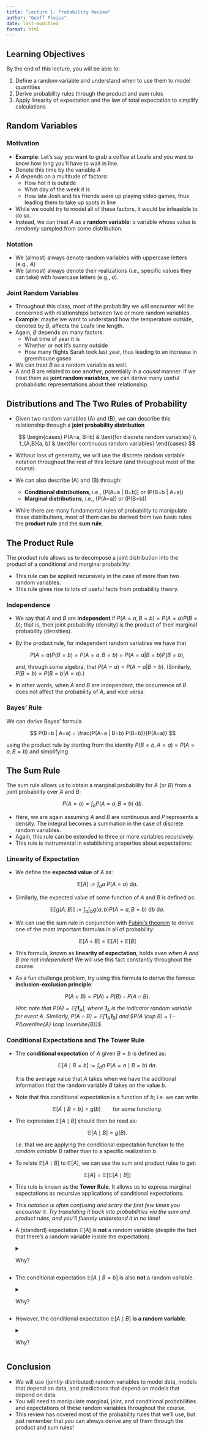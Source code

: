 ```yaml
---
title: "Lecture 1: Probability Review"
author: "Geoff Pleiss"
date: last-modified
format: html
---
```


## Learning Objectives

By the end of this lecture, you will be able to:

1. Define a random variable and understand when to use them to model quantities
2. Derive probability rules through the product and sum rules
3. Apply linearity of expectation and the law of total expectation to simplify calculations

## Random Variables

### Motivation

- **Example**: Let's say you want to grab a coffee at Loafe and you want to know how long you'll have to wait in line.
- Denote this time by the variable $A$
- $A$ depends on a multitude of factors:
  - How hot it is outside
  - What day of the week it is
  - How late Josh and his friends were up playing video games, thus leading them to take up spots in line
- While we could try to model all of these factors, it would be infeasible to do so.
- Instead, we can treat $A$ as a **random variable**: a variable whose value is *randomly* sampled from some distribution.

### Notation

- We (almost) always denote random variables with uppercase letters (e.g., $A$)
- We (almost) always denote their realizations (i.e., specific values they can take) with lowercase letters (e.g., $a$).

### Joint Random Variables

- Throughout this class, most of the probability we will encounter will be concerned with relationships between two or more random variables.
- **Example**: maybe we want to understand how the temperature outside, denoted by $B$, affects the Loafe line length.
- Again, $B$ depends on many factors:
  - What time of year it is
  - Whether or not it's sunny outside
  - How many flights Sarah took last year, thus leading to an increase in greenhouse gases
- We can treat $B$ as a random variable as well.
- $A$ and $B$ are related to one another, potentially in a *causal* manner. If we treat them as **joint random variables**, we can derive many useful probabilistic representations about their relationship.

## Distributions and The Two Rules of Probability

- Given two random variables \(A\) and \(B\), we can describe this relationship through a **joint probability distribution**

  $$
  \begin{cases}
      P(A=a, B=b) & \text{for discrete random variables} \\
      f_{A,B}(a, b) & \text{for continuous random variables}
  \end{cases}
  $$

- Without loss of generality, we will use the discrete random variable notation throughout the rest of this lecture (and throughout most of the course).
- We can also describe \(A\) and \(B\) through:
  - **Conditional distributions**, i.e., \(P(A=a | B=b)\) or \(P(B=b | A=a)\)
  - **Marginal distributions**, i.e., \(P(A=a)\) or \(P(B=b)\)
- While there are many fundamental rules of probability to manipulate these distributions, most of them can be derived from two basic rules: the **product rule** and the **sum rule**.

## The Product Rule

The product rule allows us to decompose a joint distribution into the product of a conditional and marginal probability:

\begin{align*}
P(A=a, B=b) &= P(A=a|B=b)P(B=b) \\
&= P(B=b|A=a)P(A=a)
\end{align*}

- This rule can be applied recursively in the case of more than two random variables.
- This rule gives rise to lots of useful facts from probability theory.

### Independence

- We say that $A$ and $B$ are **independent** if $P(A=a, B=b) = P(A=a) P(B=b)$; that is, their joint probability (density) is the product of their marginal probability (densities).

- By the product rule, for independent random variables we have that

  $$ P(A=a) P(B=b) = P(A=a, B=b) = P(A=a | B=b) P(B=b), $$

  and, through some algebra, that $P(A=a) = P(A=a | B=b)$. (Similarly, $P(B=b) = P(B=b | A=a)$.)

- In other words, when $A$ and $B$ are independent, the occurrence of $B$ does not affect the probability of $A$, and vice versa.

### Bayes' Rule

We can derive Bayes' formula

$$ P(B=b | A=a) = \frac{P(A=a | B=b) P(B=b)}{P(A=a)} $$

using the product rule by starting from the identity $P(B=b, A=a) = P(A=a, B=b)$ and simplifying.

## The Sum Rule

The sum rule allows us to obtain a marginal probability for $A$ (or $B$) from a joint probability over $A$ and $B$:

$$ P(A=a) = \int_{b} P(A=a, B=b) \: \mathrm{d}b. $$

- Here, we are again assuming $A$ and $B$ are continuous and $P$ represents a density. The integral becomes a summation in the case of discrete random variables.
- Again, this rule can be extended to three or more variables recursively.
- This rule is instrumental in establishing properties about expectations:

### Linearity of Expectation

- We define the **expected value** of $A$ as:

  $$ \mathbb{E}[A] := \int_{a} a \: P(A=a) \: \mathrm{d}a. $$

- Similarly, the expected value of some function of $A$ and $B$ is defined as:

  $$ \mathbb{E}[g(A, B)] := \int_a \int_b g(a, b) P(A=a, B=b) \: \mathrm{d}b \: \mathrm{d}a. $$

- We can use the sum rule in conjunction with [Fubini's theorem](https://en.wikipedia.org/wiki/Fubini%27s_theorem) to derive one of the most important formulas in all of probability:

  $$ \mathbb E[A + B] = \mathbb E[A] + \mathbb E[B] $$

:::{.callout-note collapse="true" title="Derivation"}

  \begin{align*}
  \mathbb{E}[A + B]
  &= \int_a \int_b (a + b) P(A=a, B=b) \: \mathrm{d}b \: \mathrm{d}a
  \\
  &= \int_a \int_b a P(A=a, B=b) \: \mathrm{d}b \: \mathrm{d}a
  \\ &\quad + \int_a \int_b b P(A=a, B=b) \: \mathrm{d}b \: \mathrm{d}a
  \\
  &= \int_a a \int_b P(A=a, B=b) \: \mathrm{d}b \: \mathrm{d}a
  \\ &\quad + \int_b b \int_a P(A=a, B=b) \: \mathrm{d}a \: \mathrm{d}b
  \\
  &= \int_a a P(A=a) \: \mathrm{d}a + \int_b b P(B=b) \: \mathrm{d}b
  \\
  &= \mathbb{E}[A] + \mathbb{E}[B]
  \end{align*}

:::

- This formula, known as **linearity of expectation**, holds *even when $A$ and $B$ are not independent!* We will use this fact constantly throughout the course.

- As a fun challenge problem, try using this formula to derive the famous **inclusion-exclusion principle**:

  $$ P(A \cup B) = P(A) + P(B) - P(A \cap B). $$

  *Hint: note that $P(A) = \mathbb{E}[\mathbf{1}_A]$, where $\mathbf{1}_A$ is the indicator random variable for event $A$. Similarly, $P(A \cap B) = \mathbb{E}[\mathbf{1}_A \mathbf{1}_B]$ and $P(A \cup B) = 1 - P(\overline{A} \cap \overline{B})$*.

### Conditional Expectations and The Tower Rule

- The **conditional expectation** of $A$ given $B=b$ is defined as:

  $$ \mathbb{E}[A \mid B = b] := \int_{a} a \: P(A=a \mid B=b) \: \mathrm{d}a. $$

  It is the average value that $A$ takes when we have the additional information that the random variable $B$ takes on the value $b$.

- Note that this conditional expectation is a function of $b$; i.e. we can write

  $$ \mathbb{E}[A \mid B = b] = g(b) \qquad \text{for some function} g.$$

- The expression $\mathbb{E} [A \mid B]$ should then be read as:

  $$ \mathbb{E}[A \mid B] = g(B). $$

  I.e. that we are applying the conditional expectation function to the *random variable* $B$
  rather than to a specific realization $b$.

- To relate $\mathbb E[A \mid B]$ to $\mathbb E[A]$, we can use the sum and product rules to get:

  $$ \mathbb E[A] = \mathbb E[ \mathbb E[ A \mid B]] $$

:::{.callout-note collapse="true" title="Derivation"}

  \begin{align*}
  \mathbb{E}[A] &= \int_a a \int_b P(A=a, B=b) \: \mathrm{d}b \: \mathrm{d}a
  \\
  &= \int_a a \int_b P(A=a \mid B=b) P(B=b) \: \mathrm{d}b \: \mathrm{d}a
  \\
  &= \int_b \left( \int_a a P(A=a \mid B=b) \: \mathrm{d}a \right) P(B=b) \: \mathrm{d}b
  \\
  &= \int_b \mathbb{E}[A \mid B=b] P(B=b) \: \mathrm{d}b
  \\
  &= \mathbb{E} \left[ \mathbb{E}[ A \mid B ] \right]
  \end{align*}

:::

- This rule is known as the **Tower Rule**. It allows us to express marginal expectations as recursive applications of conditional expectations.

- *This notation is often confusing and scary the first few times you encounter it. Try translating it back into probabilities via the sum and product rules, and you'll fluently understand it in no time!*

:::{.callout-important title="Important: What is Random?"}

- A (standard) expectation $\mathbb E[A]$ is **not** a random variable (despite the fact that there's a random variable inside the expectation).

  <details>
    <summary>Why?</summary>

    If we go back to the definition: $ \mathbb E[A] = \int a P(A=a) da $,
    note that the two terms in the integral $a$, $P(A=a)$ are functions of $a$,
    which is a realized quantity and therefore **not random**.
    So we're integrating non-random quantities together, giving us a non-random output.

  </details>

- The conditional expectation $\mathbb E[A \mid B=b]$ is also **not** a random variable.

  <details>
    <summary>Why?</summary>

    Again going back to the definition: $ \mathbb E[A \mid B=b] = \int a P(A=a \mid B=b) da$,
    the terms inside the integral are functions of $a$ and $b$ (realized quantities, not random variables).
  </details>

- However, the conditional expectation $\mathbb E[A \mid B]$ **is a random variable**.

  <details>
    <summary>Why?</summary>

    Recall that we can view $\mathbb E[A \mid B=b]$ as some function of $b$; i.e.
    $\mathbb E[A \mid B=b] = g(b)$. When we plug a realization (i.e. not a random variable) into $g$, the output is a fixed (not random) quantity.

    However, when we plug in a *random variable* into $g$, the output is a random quantity!
    So $\mathbb E[A \mid B] = g(B)$ is a *random variable* due to the randomness in $B$.
  </details>

:::

## Conclusion

- We will use (jointly-distributed) random variables to model data, models that depend on data, and predictions that depend on models that depend on data.
- You will need to manipulate marginal, joint, and conditional probabilities and expectations of these random variables throughout the course.
- This review has covered most of the probability rules that we'll use, but just remember that *you* can always derive any of them through the product and sum rules!
